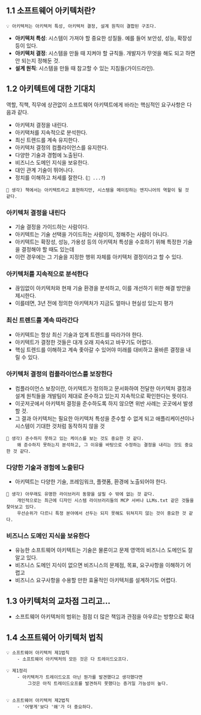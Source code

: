 ## 1.1 소프트웨어 아키텍처란?

```
💡 아키텍처는 아키텍처 특성, 아키텍처 결정, 설계 원칙이 결합된 구조다.
```

- **아키텍처 특성**: 시스템이 가져야 할 중요한 성질들. 예를 들어 보안성, 성능, 확장성 등이 있다.
- **아키텍처 결정**: 시스템을 만들 때 지켜야 할 규칙들. 개발자가 무엇을 해도 되고 하면 안 되는지 정해둔 것.
- **설계 원칙**: 시스템을 만들 때 참고할 수 있는 지침들(가이드라인).

## 1.2 아키텍트에 대한 기대치

역할, 직책, 직무에 상관없이 소프트웨어 아키텍트에게 바라는 핵심적인 요구사항은 다음과 같다.

- 아키텍처 결정을 내린다.
- 아키택처를 지속적으로 분석한다.
- 최신 트렌드를 계속 유지한다.
- 아키텍처 결정의 컴플라이언스를 유지한다.
- 다양한 기술과 경험에 노출된다.
- 비즈니스 도메인 지식을 보유한다.
- 대인 관계 기술이 뛰어나다.
- 정치를 이해하고 처세를 잘한다. (`🤔 ...?`)

```
🌝 생각) 책에서는 아키텍트라고 표현하지만, 시스템을 메이킹하는 엔지니어의 역할이 될 것 같다.
```

### 아키텍처 결정을 내린다

- 기술 결정을 가이드하는 사람이다.
- 아키텍트는 기술 선택을 가이드하는 사람이지, 정해주는 사람이 아니다.
- 아키텍트는 확장성, 성능, 가용성 등의 아키텍처 특성을 수호하기 위해 특정한 기술을 결정해야 할 때도 있는데
- 이런 경우에는 그 기술을 지정한 행위 자체를 아키텍처 결정이라고 할 수 있다.

### 아키텍처를 지속적으로 분석한다

- 끊임없이 아키텍처와 현재 기술 환경을 분석하고, 이를 개선하기 위한 해결 방안을 제시한다.
- 이를테면, 3년 전에 정의한 아키텍처가 지금도 얼마나 현실성 있는지 평가

### 최신 트렌드를 계속 따라간다

- 아키텍트는 항상 최신 기술과 업계 트렌드를 따라가야 한다.
- 아키텍트가 결정한 것들은 대개 오래 지속되고 바꾸기도 어렵다.
- 핵심 트렌드를 이해하고 계속 좇아갈 수 있어야 미래를 대비하고 올바른 결정을 내릴 수 있다.

### 아키텍처 결정의 컴플라이언스를 보장한다

- 컴플라이언스 보장이란, 아키텍트가 정의하고 문서화하여 전달한 아키텍처 결정과 설계 원칙들을 개발팀이 제대로 준수하고 있는지 지속적으로 확인한다는 뜻이다.
- 이곳저곳에서 아키텍처 결정을 준수하도록 하지 않으면 위반 사례는 곳곳에서 발생할 것.
- 그 결과 아키텍처는 필요한 아키텍처 특성을 준수할 수 없게 되고 애플리케이션이나 시스템이 기대한 것처럼 동작하지 않을 것

```
🌝 생각) 준수하지 못하고 있는 케이스를 보는 것도 중요한 것 같다.
    왜 준수하지 못하는지 분석하고, 그 이유를 바탕으로 수정하는 결정을 내리는 것도 중요한 것 같다.
```

### 다양한 기술과 경험에 노출된다

- 아키텍트는 다양한 기술, 프레임워크, 플랫폼, 환경에 노출되어야 한다.

```
🌝 생각) 아무래도 유명한 라이브러리 동향을 살필 수 밖에 없는 것 같다.
    개인적으로는 최근에 디자인 시스템 라이브러리들의 MCP 서버나 LLMs.txt 같은 것들을 찾아보고 있다.
    우선순위가 다르니 특정 분야에서 선두는 되지 못해도 뒤쳐지지 않는 것이 중요한 것 같다.
```

### 비즈니스 도메인 지식을 보유한다

- 유능한 소프트웨어 아키텍트는 기술은 물론이고 문제 영역의 비즈니스 도메인도 잘 알고 있다.
- 비즈니스 도메인 지식이 없으면 비즈니스의 문제점, 목표, 요구사항을 이해하기 어렵고
- 비즈니스 요구사항을 수용할 만한 효율적인 아키텍처를 설계하기도 어렵다.

## 1.3 아키텍처의 교차점 그리고...

- 소프트웨어 아키텍처의 범위는 점점 더 많은 책임과 관점을 아우르는 방향으로 확대

## 1.4 소프트웨어 아키텍처 법칙

```
💡 소프트웨어 아키텍처 제1법칙
    - 소프트웨어 아키텍처의 모든 것은 다 트레이드오프다.

💡 제1정리
    - 아키텍처가 트레이드오프 아닌 뭔가를 발견했다고 생각했다면
        그것은 아직 트레이드오프를 발견하지 못했다는 증거일 가능성이 높다.


💡 소프트웨어 아키텍처 제2법칙
    - '어떻게'보다 '왜'가 더 중요하다.
```
